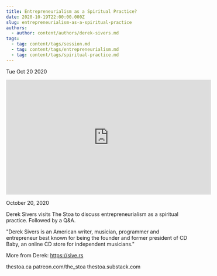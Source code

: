 ```yaml
---
title: Entrepreneurialism as a Spiritual Practice?
date: 2020-10-19T22:00:00.000Z
slug: entrepreneurialism-as-a-spiritual-practice
authors:
  - author: content/authors/derek-sivers.md
tags:
  - tag: content/tags/session.md
  - tag: content/tags/entrepreneurialism.md
  - tag: content/tags/spiritual-practice.md
---
```






Tue Oct 20 2020

<iframe width="560" height="315" src="https://www.youtube.com/embed/fmGvb0G2SL8" title="Entrepreneurialism as a Spiritual Practice? w/ Derek Sivers" frameborder="0" allow="accelerometer; autoplay; clipboard-write; encrypted-media; gyroscope; picture-in-picture" allowfullscreen ></iframe>

October 20, 2020

Derek Sivers visits The Stoa to discuss entrepreneurialism as a spiritual practice. Followed by a Q&A.

"Derek Sivers is an American writer, musician, programmer and entrepreneur best known for being the founder and former president of CD Baby, an online CD store for independent musicians."

More from Derek: https://sive.rs

thestoa.ca
patreon.com/the_stoa
thestoa.substack.com


